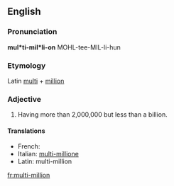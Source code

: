 ==English==

===Pronunciation===
'''mul*ti-mil*li-on'''
MOHL-tee-MIL-li-hun

===Etymology===
Latin [[multi]] + [[million]]

===Adjective===
{{infl|en|adjective}}

# Having more than 2,000,000 but less than a billion.

====Translations====
* French: {{t+|fr|multi-million}}
* Italian: [[multi-millione]]
* Latin: multi-million

[[fr:multi-million]]